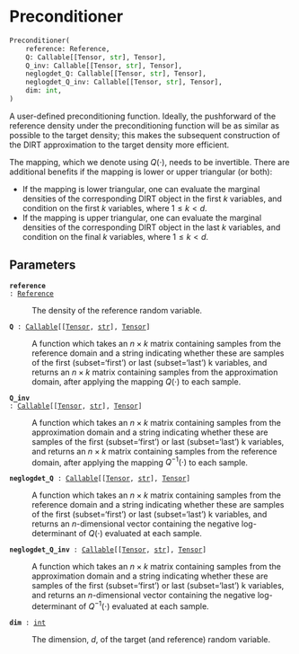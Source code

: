 # Preconditioner { #deep_tensor.Preconditioner }

```python
Preconditioner(
    reference: Reference,
    Q: Callable[[Tensor, str], Tensor],
    Q_inv: Callable[[Tensor, str], Tensor],
    neglogdet_Q: Callable[[Tensor, str], Tensor],
    neglogdet_Q_inv: Callable[[Tensor, str], Tensor],
    dim: int,
)
```

A user-defined preconditioning function.
Ideally, the pushforward of the reference density under the 
preconditioning function will be as similar as possible to the 
target density; this makes the subsequent construction of the DIRT 
approximation to the target density more efficient.

The mapping, which we denote using $Q(\cdot)$, needs to be 
invertible. There are additional benefits if the mapping is lower 
or upper triangular (or both):

  - If the mapping is lower triangular, one can evaluate the 
    marginal densities of the corresponding DIRT object in the 
    first $k$ variables, and condition on the first $k$ variables, 
    where $1 \leq k < d$.
  - If the mapping is upper triangular, one can evaluate the 
    marginal densities of the corresponding DIRT object in the 
    last $k$ variables, and condition on the final $k$ variables, 
    where $1 \leq k < d$.

## Parameters {.doc-section .doc-section-parameters}

<code>[**reference**]{.parameter-name} [:]{.parameter-annotation-sep} [[Reference](`deep_tensor.references.Reference`)]{.parameter-annotation}</code>

:   The density of the reference random variable.

<code>[**Q**]{.parameter-name} [:]{.parameter-annotation-sep} [[Callable](`typing.Callable`)\[\[[Tensor](`torch.Tensor`), [str](`str`)\], [Tensor](`torch.Tensor`)\]]{.parameter-annotation}</code>

:   A function which takes an $n \times k$ matrix containing  samples from the reference domain and a string indicating  whether these are samples of the first (subset='first') or last  (subset='last') k variables, and returns an $n \times k$  matrix containing samples from the approximation domain, after  applying the mapping $Q(\cdot)$ to each sample.

<code>[**Q_inv**]{.parameter-name} [:]{.parameter-annotation-sep} [[Callable](`typing.Callable`)\[\[[Tensor](`torch.Tensor`), [str](`str`)\], [Tensor](`torch.Tensor`)\]]{.parameter-annotation}</code>

:   A function which takes an $n \times k$ matrix containing  samples from the approximation domain and a string indicating  whether these are samples of the first (subset='first') or last  (subset='last') k variables, and returns an $n \times k$ matrix  containing samples from the reference domain, after applying  the mapping $Q^{-1}(\cdot)$ to each sample.

<code>[**neglogdet_Q**]{.parameter-name} [:]{.parameter-annotation-sep} [[Callable](`typing.Callable`)\[\[[Tensor](`torch.Tensor`), [str](`str`)\], [Tensor](`torch.Tensor`)\]]{.parameter-annotation}</code>

:   A function which takes an $n \times k$ matrix containing  samples from the reference domain and a string indicating  whether these are samples of the first (subset='first') or last  (subset='last') k variables, and returns an $n$-dimensional  vector containing the negative log-determinant of $Q(\cdot)$  evaluated at each sample.

<code>[**neglogdet_Q_inv**]{.parameter-name} [:]{.parameter-annotation-sep} [[Callable](`typing.Callable`)\[\[[Tensor](`torch.Tensor`), [str](`str`)\], [Tensor](`torch.Tensor`)\]]{.parameter-annotation}</code>

:   A function which takes an $n \times k$ matrix containing  samples from the approximation domain and a string indicating  whether these are samples of the first (subset='first') or last  (subset='last') k variables, and returns an $n$-dimensional  vector containing the negative log-determinant of  $Q^{-1}(\cdot)$ evaluated at each sample.

<code>[**dim**]{.parameter-name} [:]{.parameter-annotation-sep} [[int](`int`)]{.parameter-annotation}</code>

:   The dimension, $d$, of the target (and reference) random  variable.